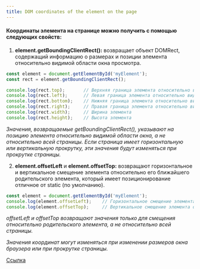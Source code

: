 ```yaml
---
title: DOM coordinates of the element on the page
---
```


#### Координаты элемента на странице можно получить с помощью следующих свойств:

1. **element.getBoundingClientRect():** возвращает объект DOMRect, содержащий информацию о размерах и позиции элемента относительно видимой области окна просмотра.

```javascript
const element = document.getElementById('myElement');
const rect = element.getBoundingClientRect();

console.log(rect.top);       // Верхняя граница элемента относительно видимой области окна
console.log(rect.left);      // Левая граница элемента относительно видимой области окна
console.log(rect.bottom);    // Нижняя граница элемента относительно видимой области окна
console.log(rect.right);     // Правая граница элемента относительно видимой области окна
console.log(rect.width);     // Ширина элемента
console.log(rect.height);    // Высота элемента
```

_Значения, возвращаемые getBoundingClientRect(), указывают на позицию элемента относительно видимой области окна, а не относительно всей страницы. Если страница имеет горизонтальную или вертикальную прокрутку, эти значения будут изменяться при прокрутке страницы._

2. **element.offsetLeft** и **element.offsetTop:** возвращают горизонтальное и вертикальное смещение элемента относительно его ближайшего родительского элемента, который имеет позиционирование отличное от static (по умолчанию).

```javascript
const element = document.getElementById('myElement');
console.log(element.offsetLeft);    // Горизонтальное смещение элемента относительно родительского элемента
console.log(element.offsetTop);     // Вертикальное смещение элемента относительно родительского элемента
```

_offsetLeft и offsetTop возвращают значения только для смещения относительно родительского элемента, а не относительно всей страницы._

_Значения координат могут изменяться при изменении размеров окна браузера или при прокрутке страницы._

[Ссылка](https://learn.javascript.ru/coordinates)